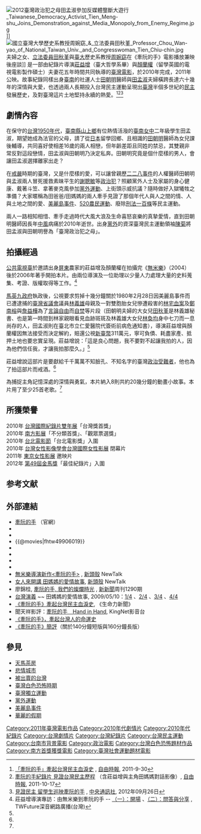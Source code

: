 {{Otheruses|牽阮的手 (歌曲)|subject=一部[[台灣民主運動|台灣民主運動]]紀錄片|other=一首同名[[台語流行音樂|台語流行音樂]]}}

{{Infobox Film
|  name               = 牽阮的手
|  original_name      = ''{{lang|en|Hand in Hand}}''
|  image              = 牽阮的手.jpg
|  caption            = 
|  director           = [[莊益增|莊益增]]、[[顏蘭權|顏蘭權]] 
|  producer           = 慕哲社會企業有限公司
|  producer_2         = 葉如芬、莊益增
|  writer             = 莊益增、顏蘭權
|  旁白 = 莊益增（歷史旁白）<br>吳明志（日文旁白）
|  starring           = 田朝明、田孟淑
|  music              = 
|  movie_music        = 
|  cinematography     = 黃謙賢
|  editing            = 莊益增、顏蘭權
|  studio = 無米樂電影公司
|  distributor        = 牽猴子整合行銷股份有限公司 
|  released           = {{TWN}}：{{film date|2011|11|18}}
|  runtime            = 140分鐘
|  rate               = 保護級
|  country            = {{台灣電影產地}}
|  language           = 
|  awards             = 
|  budget             = 
|  gross              = 
|  amg_id             = 
|  imdb_id            = tt2543728
}}
{{Min-nan
| title     = 牽阮的手
| img       = <!-- [[圖檔名|大小]] -->
| caption   = <!-- 圖片檔案之解釋 -->
| choan-han = 牽阮兮手
| han-lo    = 牽 gún ê 手
| choan-lo  = Khan gún ê chhiú
}}
[[File:2012臺灣政治犯之母田孟淑參加反媒體壟斷大遊行_Taiwanese_Democracy_Activist_Tien_Meng-shu_Joins_Demonstration_against_Media_Monopoly_from_Enemy_Regime.jpg|thumb]]]]
[[File:國立臺灣大學歷史系教授周婉窈_&_立法委員田秋堇_Professor_Chou_Wan-yao_of_National_Taiwan_Univ._and_Congresswoman_Tien_Chiu-chin.jpg|thumb]]夫婦之女、[[立法委員|立法委員]][[田秋堇|田秋堇]]與[[臺大|臺大]]歷史系教授[[周婉窈|周婉窈]]在《牽阮的手》電影播放兼映後座談]]
{{engname|《牽阮的手》|Hand in Hand}}是一部由紀錄片導演[[莊益增|莊益增]]（臺大哲學系畢）與[[顏蘭權|顏蘭權]]（留學英國的電視電影製作碩士）夫妻花五年時間共同執導的[[臺灣電影|臺灣電影]]，於2010年完成，2011年公映。故事紀錄同樣出身[[臺南|臺南]]的社運人士[[田朝明|田朝明]]醫師與[[田孟淑|田孟淑]]夫婦橫跨長達六十幾年的深情與大愛，也透過兩人長期投入台灣民主運動呈現出[[臺灣|臺灣]]半個多世紀的[[民主|民主]]發展歷史，及對臺灣這片土地堅持永續的熱愛。<ref>[http://www.libertytimes.com.tw/2011/new/sep/30/today-life6.htm 「牽阮的手」牽起台灣民主血淚史] {{Wayback|url=http://www.libertytimes.com.tw/2011/new/sep/30/today-life6.htm |date=20130206212832 }}, [[自由時報|自由時報]], 2011-9-30</ref><ref>[http://www.libertytimes.com.tw/2011/new/oct/17/today-p8.htm 牽阮的手紀錄片 見證台灣民主歷程] {{Wayback|url=http://www.libertytimes.com.tw/2011/new/oct/17/today-p8.htm |date=20131021114647 }}（含莊益增與主角田媽媽對話影像）, [[自由時報|自由時報]], 2011-10-17</ref><ref>[http://history.n.yam.com/cna/society/20120926/20120926837761.html?select=http://n.yam.com/yam/society/20121003/20121003858478.html 見證民主 留學生巡映牽阮的手] {{Wayback|url=http://history.n.yam.com/cna/society/20120926/20120926837761.html?select=http%3A%2F%2Fn.yam.com%2Fyam%2Fsociety%2F20121003%2F20121003858478.html |date=20150610225015 }}, [[中央通訊社|中央通訊社]], 2012年09月26日</ref>

== 劇情內容 ==
在保守的[[台灣1950年代|台灣1950年代]]，[[臺南縣|臺南縣]][[山上區|山上鄉]]有位熱情活潑的[[臺南女中|臺南女中]]二年級學生田孟淑，期望她成為法官的父母，請了從[[日本|日本]]留學回鄉、且相識的[[田朝明|田朝明]]醫師為女兒課後輔導，共同喜好使相差16歲的兩人相戀，但年齡差距且同姓的禁忌，其雙親非常反對這段戀情，田孟淑與田朝明乃決定私奔。田朝明究竟是個什麼樣的男人，會讓田孟淑選擇離家出走？

在[[臺灣省戒嚴令|戒嚴]]時期的臺灣，又是什麼樣的愛，可以讓曾親歷[[二二八事件|二二八事件]]的人權醫師田朝明與孟淑兩人冒死援救素昧平生的[[謝聰敏|謝聰敏]]等[[政治犯|政治犯]]？照顧黨外人士及家屬的身心健康、戴著斗笠、拿著麥克風參加[[黨外運動|黨外運動]]、上街頭示威抗議？隨時做好入獄犧牲之準備？大家暱稱為田爸爸/田媽媽的兩人牽手見證了那個年代人與人之間的情、人與土地之間的愛、[[美麗島事件|美麗島事件]]、[[520農民運動|520農民運動]]、廢除[[刑法一百條|刑法一百條]]等民主運動。

兩人一路相知相惜、牽手走過時代大風大浪及生命喜怒哀樂的真摯愛情，直到田朝明醫師因長年[[中風|中風]]病痛於2010年逝世。出身[[黨外|黨外]]的資深臺灣民主運動領袖[[陳菊|陳菊]]將田孟淑與田朝明譽為「臺灣政治犯之母」。

== 拍攝經過 ==
[[公共電視臺|公共電視臺]]於邀請出身[[屏東縣|屏東]]農家的莊益增及顏蘭權在拍攝完《[[無米樂|無米樂]]》（2004）後於2006年著手開拍本片。由兩位導演及一位助理以少量人力處理大量的史料蒐集、考證、版權取得等工作。<ref name="深音">莊益增導演專訪：由無米樂到牽阮的手 -- [http://deepsound-twfuture.podomatic.com/entry/2011-10-30T07_52_28-07_00 （一）：開場] {{Wayback|url=http://deepsound-twfuture.podomatic.com/entry/2011-10-30T07_52_28-07_00 |date=20161015200739 }}、[http://deepsound-twfuture.podomatic.com/entry/2011-10-30T08_01_54-07_00 （二）：問答與分享] {{Wayback|url=http://deepsound-twfuture.podomatic.com/entry/2011-10-30T08_01_54-07_00 |date=20161019204623 }}, TWFuture深音網路廣播(台灣)</ref>

[[馬英九政府|馬英九政府]]執政後，公視要求剪掉十幾分鐘關於1980年2月28日因美麗島事件而已遭逮捕的[[臺灣省議會|臺灣省議會]]議員[[林義雄|林義雄]]母親及一對雙胞胎女兒慘遭殺害的[[林宅血案|林宅血案]]及[[鄭南榕|鄭南榕]]與[[詹益樺|詹益樺]]為了[[言論自由|言論自由]]而[[自焚|自焚]]等片段（田朝明夫婦的大女兒[[田秋堇|田秋堇]]是林義雄秘書、也是第一時間到林家親眼看見血跡斑斑及林義雄大女兒[[林奐均|林奐均]]身中七刀而一息尚存的人，田孟淑則在臺北市立仁愛醫院代簽術前病危通知書），導演莊益增與顏蘭權因無法接受而決定解約，賠還公視[[新臺幣|新臺幣]]311萬元，寧可負債、耗盡家產、抵押土地也要忠實呈現。莊益增說：「這是良心問題，我不要對不起讓我拍的人，因為他們信任我，才讓我拍那麼久。」<ref name="深音"/>

莊益增說這部片是要獻給千千萬萬不知臉孔、不知名字的臺灣[[政治犯|政治受難者]]，他也為了拍這部片而戒酒。<ref name="深音"/>

為捕捉主角記憶深處的深情與勇氣，本片納入8則共約20幾分鐘的動畫小故事。本片用了至少25首老歌。<ref name="深音"/>

== 所獲榮譽 ==
2010年 [[台灣國際紀錄片雙年展|台灣國際紀錄片雙年展]]「台灣獎首獎」<br>
2010年 [[南方影展|南方影展]]「不分類首獎」、「觀眾票選獎」<br>
2010年 [[台北電影節|台北電影節]]「台北電影獎」入圍<br>
2010年 [[台灣女性影像學會|台灣女性影像學會]][[台灣國際女性影展|台灣國際女性影展]] 閉幕片<br>
2011年 [[東京女性影展|東京女性影展]] 邀映片<br>
2012年 [[第49屆金馬獎|第49屆金馬獎]]「最佳紀錄片」入圍

== 参考文献 ==
{{Reflist|30em}}

== 外部連結 ==
* [http://hands2011.pixnet.net/blog 牽阮的手] {{Wayback|url=http://hands2011.pixnet.net/blog |date=20201128023224 }}（官網）
* {{facebook|2011Hands|牽阮的手(Hand in Hand)}}
*{{Yahoomovie id|4040}}
*{{@movies|fhtw49906019}}
*{{douban}}
*{{Mtime|130889}}
*{{hkmdb title|15289}}
*{{imdb title|2543728}}
* [http://newtalk.tw/weopen.php?oid=1205 無米樂導演新作<牽阮的手>] {{Wayback|url=http://newtalk.tw/weopen.php?oid=1205 |date=20111116192621 }}, [[新頭殼|新頭殼]] NewTalk
* [http://newtalk.tw/lifeshow.php?oid=432 女人來開講 田媽媽的愛情故事], [[新頭殼|新頭殼]] NewTalk
* 廖錦桂, [http://hands2011.pixnet.net/blog/post/8152027 牽阮的手, 我們的燦爛時光] {{Wayback|url=http://hands2011.pixnet.net/blog/post/8152027 |date=20190810202038 }}, [[新新聞|新新聞]]周刊1290期
* [[台灣演義|台灣演義]] ~~ 田媽媽的愛情故事, 2009/05/10：[http://www.youtube.com/watch?v=bq-f-wjH12w 1/4] {{Wayback|url=http://www.youtube.com/watch?v=bq-f-wjH12w |date=20160918161133 }}、[http://www.youtube.com/watch?v=ufdA5FlgNaw 2/4] {{Wayback|url=http://www.youtube.com/watch?v=ufdA5FlgNaw |date=20161016020115 }}、[http://www.youtube.com/watch?v=foMCrTT3CCo 3/4] {{Wayback|url=http://www.youtube.com/watch?v=foMCrTT3CCo |date=20200503090435 }}、[http://www.youtube.com/watch?v=JBelbMgnCBw 4/4]
* [https://web.archive.org/web/20130621234201/http://www.newstory.info/2011/02/%E7%89%BD%E9%98%AE%E7%9A%84%E6%89%8B%E7%89%BD%E8%B5%B7%E5%8F%B0%E7%81%A3%E6%B0%91%E4%B8%BB%E8%A1%80%E6%B7%9A%E5%8F%B2.html 《牽阮的手》牽起台灣民主血淚史], 《生命力新聞》
* 聞天祥影評：[http://movie.kingnet.com.tw/movie_critic/?r=6288&c=BA0001 牽阮的手　Hand in Hand]{{dead link|date=2018年3月 |bot=InternetArchiveBot |fix-attempted=yes }}, KingNet影音台
* [http://newtalk.tw/blog_read.php?oid=4796 《牽阮的手》，牽起台灣人的命運史]
* [https://web.archive.org/web/20131021114059/http://annpo.pixnet.net/blog/post/25296828-《牽阮的手》簡評 《牽阮的手》簡評]（關於140分鐘短版與160分鐘長版）

== 參見 ==
{{Portal box|中华民国|台湾|台南|政治|电影}}
* [[天馬茶房_(電影)|天馬茶房]]
* [[悲情城市|悲情城市]]
* [[被出賣的台灣_(電影)|被出賣的台灣]]
* [[臺灣白色恐怖時期|臺灣白色恐怖時期]]
* [[臺灣獨立運動|臺灣獨立運動]]
* [[黨外運動|黨外運動]]
* [[美麗島事件|美麗島事件]]
* [[華麗的假期|華麗的假期]]

[[Category:2011年臺灣電影作品|Category:2011年臺灣電影作品]]
[[Category:2010年代劇情片|Category:2010年代劇情片]]
[[Category:2010年代紀錄片|Category:2010年代紀錄片]]
[[Category:台灣劇情片|Category:台灣劇情片]]
[[Category:台灣紀錄片|Category:台灣紀錄片]]
[[Category:台灣民主運動|Category:台灣民主運動]]
[[Category:台南市背景電影|Category:台南市背景電影]]
[[Category:政治電影|Category:政治電影]]
[[Category:台灣白色恐怖題材作品|Category:台灣白色恐怖題材作品]]
[[Category:南方首獎獲獎電影|Category:南方首獎獲獎電影]]
[[Category:臺灣社會運動題材電影|Category:臺灣社會運動題材電影]]